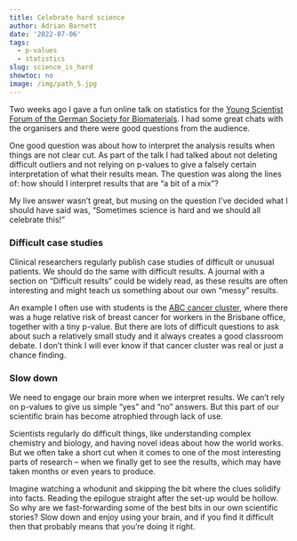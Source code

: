 ```yaml
---
title: Celebrate hard science
author: Adrian Barnett
date: '2022-07-06'
tags:
  - p-values
  - statistics
slug: science_is_hard
showtoc: no
image: /img/path_5.jpg
---
```


Two weeks ago I gave a fun online talk on statistics for the [Young Scientist Forum of the German Society for Biomaterials](https://twitter.com/ysf_dgbm). I had some great chats with the organisers and there were good questions from the audience. 

One good question was about how to interpret the analysis results when things are not clear cut. As part of the talk I had talked about not deleting difficult outliers and not relying on p-values to give a falsely certain interpretation of what their results mean. The question was along the lines of: how should I interpret results that are “a bit of a mix”?

My live answer wasn’t great, but musing on the question I’ve decided what I should have said was, “Sometimes science is hard and we should all celebrate this!”

### Difficult case studies

Clinical researchers regularly publish case studies of difficult or unusual patients. We should do the same with difficult results. A journal with a section on “Difficult results” could be widely read, as these results are often interesting and might teach us something about our own “messy” results.

An example I often use with students is the [ABC cancer cluster](https://www.abc.net.au/news/2007-12-19/abc-cancer-cluster-reaches-16-after-new-case/992978), where there was a huge relative risk of breast cancer for workers in the Brisbane office, together with a tiny p-value. But there are lots of difficult questions to ask about such a relatively small study and it always creates a good classroom debate. I don’t think I will ever know if that cancer cluster was real or just a chance finding.

### Slow down

We need to engage our brain more when we interpret results. We can’t rely on p-values to give us simple “yes” and “no” answers. But this part of our scientific brain has become atrophied through lack of use. 

Scientists regularly do difficult things, like understanding complex chemistry and biology, and having novel ideas about how the world works. But we often take a short cut when it comes to one of the most interesting parts of research – when we finally get to see the results, which may have taken months or even years to produce. 

Imagine watching a whodunit and skipping the bit where the clues solidify into facts. Reading the epilogue straight after the set-up would be hollow. So why are we fast-forwarding some of the best bits in our own scientific stories? Slow down and enjoy using your brain, and if you find it difficult then that probably means that you’re doing it right.
